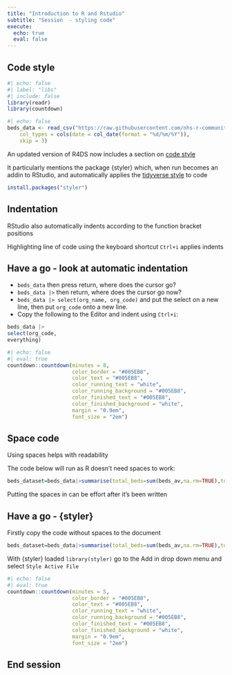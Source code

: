 ```yaml
---
title: "Introduction to R and Rstudio"
subtitle: "Session  - styling code"
execute:
  echo: true
  eval: false
---
```


## Code style

```r
#| echo: false
#| label: "libs"
#| include: false
library(readr)
library(countdown)

```

```r
#| echo: false 
beds_data <- read_csv("https://raw.githubusercontent.com/nhs-r-community/intro_r_data/main/beds_data.csv", 
    col_types = cols(date = col_date(format = "%d/%m/%Y")), 
    skip = 3)
```

An updated version of R4DS now includes a section on [code style](https://r4ds.hadley.nz/workflow-style.html) 

It particularly mentions the package {styler} which, when run becomes an addin to RStudio, and automatically applies the [tidyverse style](https://style.tidyverse.org/) to code

```r
install.packages("styler")
```

## Indentation

RStudio also automatically indents according to the function bracket positions

Highlighting line of code using the keyboard shortcut `Ctrl+i` applies indents

## Have a go - look at automatic indentation

- `beds_data` then press return, where does the cursor go?
- `beds_data |> ` then return, where does the cursor go now?
- `beds_data |> select(org_name, org_code)` and put the select on a new line, then put `org_code` onto a new line.
- Copy the following to the Editor and indent using `Ctrl+i`:

```r
beds_data |> 
select(org_code,
everything)
```



```r
#| echo: false
#| eval: true
countdown::countdown(minutes = 8,
                     color_border = "#005EB8",
                     color_text = "#005EB8",
                     color_running_text = "white",
                     color_running_background = "#005EB8",
                     color_finished_text = "#005EB8",
                     color_finished_background = "white",
                     margin = "0.9em",
                     font_size = "2em")
```

## Space code

Using spaces helps with readability

The code below will run as R doesn't need spaces to work:

```r
beds_dataset=beds_data|>summarise(total_beds=sum(beds_av,na.rm=TRUE),total_occupancy=sum(occ_av,na.rm=TRUE),.by=org_name)|>mutate(perc_occ=total_occupancy/total_beds)|>arrange(desc(perc_occ))
```

Putting the spaces in can be effort after it's been written

## Have a go - {styler}

Firstly copy the code without spaces to the document

```r
beds_dataset=beds_data|>summarise(total_beds=sum(beds_av,na.rm=TRUE),total_occupancy=sum(occ_av,na.rm=TRUE),.by=org_name)|>mutate(perc_occ=total_occupancy/total_beds)|>arrange(desc(perc_occ))
```
  
With {styler} loaded `library(styler)` go to the Add in drop down menu and select `Style Active File`

```r
#| echo: false
#| eval: true
countdown::countdown(minutes = 5,
                     color_border = "#005EB8",
                     color_text = "#005EB8",
                     color_running_text = "white",
                     color_running_background = "#005EB8",
                     color_finished_text = "#005EB8",
                     color_finished_background = "white",
                     margin = "0.9em",
                     font_size = "2em")
```

## End session